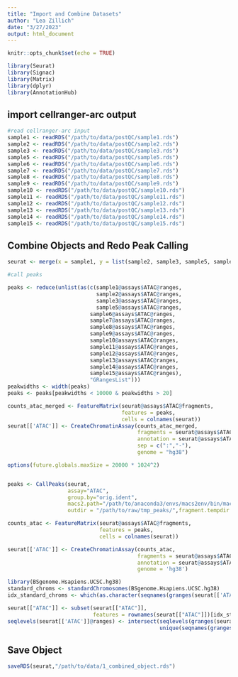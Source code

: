 ```yaml
---
title: "Import and Combine Datasets"
author: "Lea Zillich"
date: "3/27/2023"
output: html_document
---
```


```r
knitr::opts_chunk$set(echo = TRUE)

library(Seurat)
library(Signac)
library(Matrix)
library(dplyr)
library(AnnotationHub)
```

## import cellranger-arc output


```r

#read cellranger-arc input
sample1 <- readRDS("/path/to/data/postQC/sample1.rds")
sample2 <- readRDS("/path/to/data/postQC/sample2.rds")
sample3 <- readRDS("/path/to/data/postQC/sample3.rds")
sample5 <- readRDS("/path/to/data/postQC/sample5.rds")
sample6 <- readRDS("/path/to/data/postQC/sample6.rds")
sample7 <- readRDS("/path/to/data/postQC/sample7.rds")
sample8 <- readRDS("/path/to/data/postQC/sample8.rds")
sample9 <- readRDS("/path/to/data/postQC/sample9.rds")
sample10 <- readRDS("/path/to/data/postQC/sample10.rds")
sample11 <- readRDS("/path/to/data/postQC/sample11.rds")
sample12 <- readRDS("/path/to/data/postQC/sample12.rds")
sample13 <- readRDS("/path/to/data/postQC/sample13.rds")
sample14 <- readRDS("/path/to/data/postQC/sample14.rds")
sample15 <- readRDS("/path/to/data/postQC/sample15.rds")

```

## Combine Objects and Redo Peak Calling

```r
seurat <- merge(x = sample1, y = list(sample2, sample3, sample5, sample6, sample7, sample8, sample9, sample10, sample11, sample12, sample13, sample14, sample15), add.cell.ids = c("ID1","ID2","ID3","ID5","ID6","ID7","ID8","ID9","ID10","ID11","ID12","ID13","ID14","ID15"))

#call peaks

peaks <- reduce(unlist(as(c(sample1@assays$ATAC@ranges,
                            sample2@assays$ATAC@ranges,
                            sample3@assays$ATAC@ranges,
                            sample5@assays$ATAC@ranges,
                          sample6@assays$ATAC@ranges,
                          sample7@assays$ATAC@ranges,
                          sample8@assays$ATAC@ranges,
                          sample9@assays$ATAC@ranges,
                          sample10@assays$ATAC@ranges,
                          sample11@assays$ATAC@ranges,
                          sample12@assays$ATAC@ranges,
                          sample13@assays$ATAC@ranges,
                          sample14@assays$ATAC@ranges,
                          sample15@assays$ATAC@ranges),
                          "GRangesList")))
peakwidths <- width(peaks)
peaks <- peaks[peakwidths < 10000 & peakwidths > 20]

counts_atac_merged <- FeatureMatrix(seurat@assays$ATAC@fragments,
                                    features = peaks,
                                    cells = colnames(seurat))
seurat[['ATAC']] <- CreateChromatinAssay(counts_atac_merged,
                                         fragments = seurat@assays$ATAC@fragments,
                                         annotation = seurat@assays$ATAC@annotation,
                                         sep = c(":","-"),
                                         genome = "hg38")

options(future.globals.maxSize = 20000 * 1024^2)


peaks <- CallPeaks(seurat,
                   assay="ATAC",
                   group.by="orig.ident",
                   macs2.path="/path/to/anaconda3/envs/macs2env/bin/macs2",
                   outdir = "/path/to/raw/tmp_peaks/",fragment.tempdir = "/path/to/raw/tmp_peaks/")

counts_atac <- FeatureMatrix(seurat@assays$ATAC@fragments,
                             features = peaks,
                             cells = colnames(seurat))

seurat[['ATAC']] <- CreateChromatinAssay(counts_atac,
                                         fragments = seurat@assays$ATAC@fragments,
                                         annotation = seurat@assays$ATAC@annotation,
                                         genome = 'hg38')

library(BSgenome.Hsapiens.UCSC.hg38)
standard_chroms <- standardChromosomes(BSgenome.Hsapiens.UCSC.hg38)
idx_standard_chroms <- which(as.character(seqnames(granges(seurat[['ATAC']]))) %in% standard_chroms)

seurat[["ATAC"]] <- subset(seurat[["ATAC"]],
                           features = rownames(seurat[["ATAC"]])[idx_standard_chroms])
seqlevels(seurat[['ATAC']]@ranges) <- intersect(seqlevels(granges(seurat[['ATAC']])),
                                                unique(seqnames(granges(seurat[['ATAC']]))))

```

## Save Object

```r
saveRDS(seurat,"/path/to/data/1_combined_object.rds")
```
